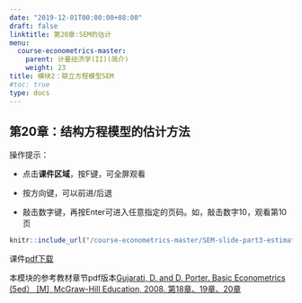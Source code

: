 ```yaml
---
date: "2019-12-01T00:00:00+08:00"
draft: false
linktitle: 第20章:SEM的估计
menu:
  course-econometrics-master:
    parent: 计量经济学(II)(简介)
    weight: 23
title: 模块2：联立方程模型SEM
#toc: true
type: docs
---
```


## 第20章：结构方程模型的估计方法

操作提示：

- 点击**课件区域**，按F键，可全屏观看

- 按方向键，可以前进/后退

- 敲击数字键，再按Enter可进入任意指定的页码。如，敲击数字10，观看第10页


```r
knitr::include_url("/course-econometrics-master/SEM-slide-part3-estimation.html")
```

<!---课件的pdf版本在此[第20章联立方程模型的估计方法.pdf](/course-econometrics-master/material/SEM-slide-part3-estimation-2019.12.2.pdf) --->

课件[pdf下载](https://d.seit2019.xyz/wp-content/uploads/2020/10/SEM-slide-part3-estimation.pdf)

本模块的参考教材章节pdf版本[Gujarati, D. and D. Porter. Basic Econometrics (5ed） [M], McGraw-Hill Education, 2008. 第18章、19章、20章](/course-econometrics-master/material/Basic-Econometrics-5th-Gujarati.pdf)
